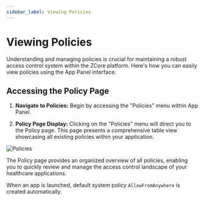 ```yaml
---
sidebar_label: Viewing Policies
---
```


# Viewing Policies

Understanding and managing policies is crucial for maintaining a robust access control system within the ZCore platform. Here's how you can easily view policies using the App Panel interface:

## Accessing the Policy Page

1. **Navigate to Policies:**
   Begin by accessing the "Policies" menu within App Panel.

2. **Policy Page Display:**
   Clicking on the "Policies" menu will direct you to the Policy page. This page presents a comprehensive table view showcasing all existing policies within your application.

![Policies](/img/permission-framework/policy-table.png)

The Policy page provides an organized overview of all policies, enabling you to quickly review and manage the access control landscape of your healthcare applications.

When an app is launched, default system policy ``AllowFromAnywhere`` is created automatically.
